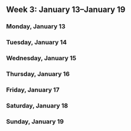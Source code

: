 Week 3: January 13–January 19
-----------------------------

### Monday, January 13

<!-- Monday -->

### Tuesday, January 14

<!-- Tuesday -->

### Wednesday, January 15

<!-- Wednesday -->

### Thursday, January 16

<!-- Thursday -->

### Friday, January 17

<!-- Friday -->

### Saturday, January 18

<!-- Saturday -->

### Sunday, January 19

<!-- Sunday -->
